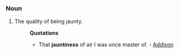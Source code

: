 ===Noun===
#The quality of being jaunty.
#:'''Quotations'''
#:*That '''jauntiness''' of air I was once master of. - [[Addison]]